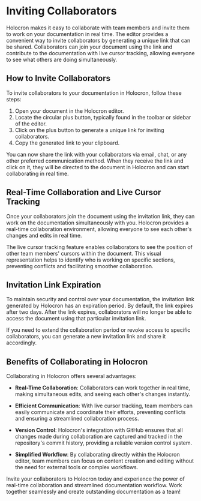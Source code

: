 # Inviting Collaborators

Holocron makes it easy to collaborate with team members and invite them to work on your documentation in real time. The editor provides a convenient way to invite collaborators by generating a unique link that can be shared. Collaborators can join your document using the link and contribute to the documentation with live cursor tracking, allowing everyone to see what others are doing simultaneously.

## How to Invite Collaborators

To invite collaborators to your documentation in Holocron, follow these steps:

1. Open your document in the Holocron editor.
2. Locate the circular plus button, typically found in the toolbar or sidebar of the editor.
3. Click on the plus button to generate a unique link for inviting collaborators.
4. Copy the generated link to your clipboard.

You can now share the link with your collaborators via email, chat, or any other preferred communication method. When they receive the link and click on it, they will be directed to the document in Holocron and can start collaborating in real time.

## Real-Time Collaboration and Live Cursor Tracking

Once your collaborators join the document using the invitation link, they can work on the documentation simultaneously with you. Holocron provides a real-time collaboration environment, allowing everyone to see each other's changes and edits in real time.

The live cursor tracking feature enables collaborators to see the position of other team members' cursors within the document. This visual representation helps to identify who is working on specific sections, preventing conflicts and facilitating smoother collaboration.

## Invitation Link Expiration

To maintain security and control over your documentation, the invitation link generated by Holocron has an expiration period. By default, the link expires after two days. After the link expires, collaborators will no longer be able to access the document using that particular invitation link.

If you need to extend the collaboration period or revoke access to specific collaborators, you can generate a new invitation link and share it accordingly.

## Benefits of Collaborating in Holocron

Collaborating in Holocron offers several advantages:

- **Real-Time Collaboration**: Collaborators can work together in real time, making simultaneous edits, and seeing each other's changes instantly.

- **Efficient Communication**: With live cursor tracking, team members can easily communicate and coordinate their efforts, preventing conflicts and ensuring a streamlined collaboration process.

- **Version Control**: Holocron's integration with GitHub ensures that all changes made during collaboration are captured and tracked in the repository's commit history, providing a reliable version control system.

- **Simplified Workflow**: By collaborating directly within the Holocron editor, team members can focus on content creation and editing without the need for external tools or complex workflows.

Invite your collaborators to Holocron today and experience the power of real-time collaboration and streamlined documentation workflow. Work together seamlessly and create outstanding documentation as a team!